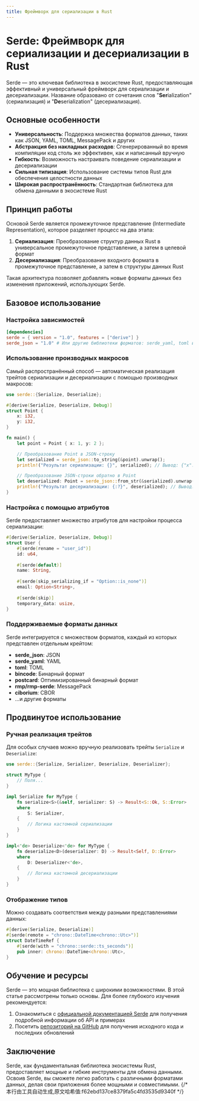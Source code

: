 ```yaml
---
title: Фреймворк для сериализации в Rust
---
```


# Serde: Фреймворк для сериализации и десериализации в Rust


<LinkCard
  href="https://docs.rs/serde/latest/serde/"
  title="serde"
  description="serde"
/>

Serde — это ключевая библиотека в экосистеме Rust, предоставляющая эффективный и универсальный фреймворк для сериализации и десериализации. Название образовано от сочетания слов "**Ser**ialization" (сериализация) и "**De**serialization" (десериализация).

## Основные особенности

- **Универсальность**: Поддержка множества форматов данных, таких как JSON, YAML, TOML, MessagePack и других
- **Абстракция без накладных расходов**: Сгенерированный во время компиляции код столь же эффективен, как и написанный вручную
- **Гибкость**: Возможность настраивать поведение сериализации и десериализации
- **Сильная типизация**: Использование системы типов Rust для обеспечения целостности данных
- **Широкая распространённость**: Стандартная библиотека для обмена данными в экосистеме Rust

## Принцип работы

Основой Serde является промежуточное представление (Intermediate Representation), которое разделяет процесс на два этапа:

1. **Сериализация**: Преобразование структур данных Rust в универсальное промежуточное представление, а затем в целевой формат
2. **Десериализация**: Преобразование входного формата в промежуточное представление, а затем в структуры данных Rust

Такая архитектура позволяет добавлять новые форматы данных без изменения приложений, использующих Serde.

## Базовое использование

### Настройка зависимостей

```toml
[dependencies]
serde = { version = "1.0", features = ["derive"] }
serde_json = "1.0" # Или другие библиотеки форматов: serde_yaml, toml и т.д.
```

### Использование производных макросов

Самый распространённый способ — автоматическая реализация трейтов сериализации и десериализации с помощью производных макросов:

```rust
use serde::{Serialize, Deserialize};

#[derive(Serialize, Deserialize, Debug)]
struct Point {
    x: i32,
    y: i32,
}

fn main() {
    let point = Point { x: 1, y: 2 };

    // Преобразование Point в JSON-строку
    let serialized = serde_json::to_string(&point).unwrap();
    println!("Результат сериализации: {}", serialized); // Вывод: {"x":1,"y":2}

    // Преобразование JSON-строки обратно в Point
    let deserialized: Point = serde_json::from_str(&serialized).unwrap();
    println!("Результат десериализации: {:?}", deserialized); // Вывод: Point { x: 1, y: 2 }
}
```

### Настройка с помощью атрибутов

Serde предоставляет множество атрибутов для настройки процесса сериализации:

```rust
#[derive(Serialize, Deserialize, Debug)]
struct User {
    #[serde(rename = "user_id")]
    id: u64,
    
    #[serde(default)]
    name: String,
    
    #[serde(skip_serializing_if = "Option::is_none")]
    email: Option<String>,
    
    #[serde(skip)]
    temporary_data: usize,
}
```

### Поддерживаемые форматы данных

Serde интегрируется с множеством форматов, каждый из которых представлен отдельным крейтом:

- **serde_json**: JSON
- **serde_yaml**: YAML
- **toml**: TOML
- **bincode**: Бинарный формат
- **postcard**: Оптимизированный бинарный формат
- **rmp/rmp-serde**: MessagePack
- **ciborium**: CBOR
- ...и другие форматы

## Продвинутое использование

### Ручная реализация трейтов

Для особых случаев можно вручную реализовать трейты `Serialize` и `Deserialize`:

```rust
use serde::{Serialize, Serializer, Deserialize, Deserializer};

struct MyType {
    // Поля...
}

impl Serialize for MyType {
    fn serialize<S>(&self, serializer: S) -> Result<S::Ok, S::Error>
    where
        S: Serializer,
    {
        // Логика кастомной сериализации
    }
}

impl<'de> Deserialize<'de> for MyType {
    fn deserialize<D>(deserializer: D) -> Result<Self, D::Error>
    where
        D: Deserializer<'de>,
    {
        // Логика кастомной десериализации
    }
}
```

### Отображение типов

Можно создавать соответствия между разными представлениями данных:

```rust
#[derive(Serialize, Deserialize)]
#[serde(remote = "chrono::DateTime<chrono::Utc>")]
struct DateTimeRef {
    #[serde(with = "chrono::serde::ts_seconds")]
    pub inner: chrono::DateTime<chrono::Utc>,
}
```

## Обучение и ресурсы

Serde — это мощная библиотека с широкими возможностями. В этой статье рассмотрены только основы. Для более глубокого изучения рекомендуется:

1. Ознакомиться с [официальной документацией Serde](https://serde.rs/) для получения подробной информации об API и примерах
2. Посетить [репозиторий на GitHub](https://github.com/serde-rs/serde) для получения исходного кода и последних обновлений

## Заключение

Serde, как фундаментальная библиотека экосистемы Rust, предоставляет мощные и гибкие инструменты для обмена данными. Освоив Serde, вы сможете легко работать с различными форматами данных, делая свои приложения более мощными и совместимыми.
{/* 本行由工具自动生成,原文哈希值:f62ebd137ce8379fa5c4fd3535d9340f */}